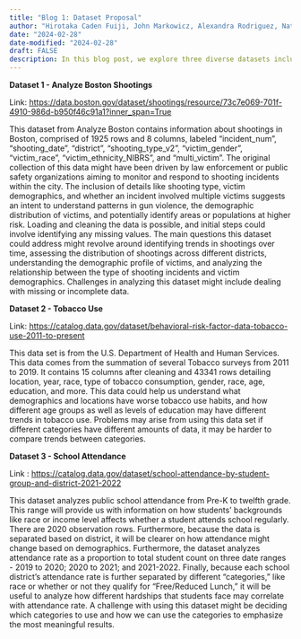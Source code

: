 ```yaml
---
title: "Blog 1: Dataset Proposal"
author: "Hirotaka Caden Fuiji, John Markowicz, Alexandra Rodriguez, Nathan Rosenblum, Eric Yang"
date: "2024-02-28"
date-modified: "2024-02-28"
draft: FALSE
description: In this blog post, we explore three diverse datasets including Boston shootings, tobacco use trends, and school attendance patterns, each offering unique insights into societal issues and demographic dynamics.
---
```


**Dataset 1 - Analyze Boston Shootings**

Link: <https://data.boston.gov/dataset/shootings/resource/73c7e069-701f-4910-986d-b950f46c91a1?inner_span=True>

This dataset from Analyze Boston contains information about shootings in Boston, comprised of 1925 rows and 8 columns, labeled "incident_num", "shooting_date", "district", "shooting_type_v2", "victim_gender", "victim_race", "victim_ethnicity_NIBRS", and "multi_victim". The original collection of this data might have been driven by law enforcement or public safety organizations aiming to monitor and respond to shooting incidents within the city. The inclusion of details like shooting type, victim demographics, and whether an incident involved multiple victims suggests an intent to understand patterns in gun violence, the demographic distribution of victims, and potentially identify areas or populations at higher risk. Loading and cleaning the data is possible, and initial steps could involve identifying any missing values. The main questions this dataset could address might revolve around identifying trends in shootings over time, assessing the distribution of shootings across different districts, understanding the demographic profile of victims, and analyzing the relationship between the type of shooting incidents and victim demographics. Challenges in analyzing this dataset might include dealing with missing or incomplete data.

**Dataset 2 - Tobacco Use**

Link: <https://catalog.data.gov/dataset/behavioral-risk-factor-data-tobacco-use-2011-to-present>

This data set is from the U.S. Department of Health and Human Services. This data comes from the summation of several Tobacco surveys from 2011 to 2019. It contains 15 columns after cleaning and 43341 rows detailing location, year, race, type of tobacco consumption, gender, race, age, education, and more. This data could help us understand what demographics and locations have worse tobacco use habits, and how different age groups as well as levels of education may have different trends in tobacco use. Problems may arise from using this data set if different categories have different amounts of data, it may be harder to compare trends between categories.

**Dataset 3 - School Attendance**

Link : <https://catalog.data.gov/dataset/school-attendance-by-student-group-and-district-2021-2022>

This dataset analyzes public school attendance from Pre-K to twelfth grade. This range will provide us with information on how students’ backgrounds like race or income level affects whether a student attends school regularly. There are 2020 observation rows. Furthermore, because the data is separated based on district, it will be clearer on how attendance might change based on demographics. Furthermore, the dataset analyzes attendance rate as a proportion to total student count on three date ranges - 2019 to 2020; 2020 to 2021; and 2021-2022. Finally, because each school district’s attendance rate is further separated by different “categories,” like race or whether or not they qualify for “Free/Reduced Lunch,” it will be useful to analyze how different hardships that students face may correlate with attendance rate. A challenge with using this dataset might be deciding which categories to use and how we can use the categories to emphasize the most meaningful results.
